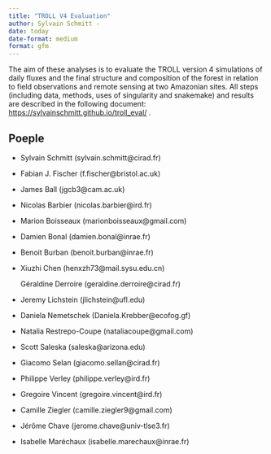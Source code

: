 ```yaml
---
title: "TROLL V4 Evaluation"
author: Sylvain Schmitt -
date: today
date-format: medium
format: gfm
---
```


The aim of these analyses is to evaluate the TROLL version 4 simulations of daily fluxes and the final structure and composition of the forest in relation to field observations and remote sensing at two Amazonian sites. All steps (including data, methods, uses of singularity and snakemake) and results are described in the following document: <https://sylvainschmitt.github.io/troll_eval/> .

## Poeple

-   Sylvain Schmitt (sylvain.schmitt\@cirad.fr)

-   Fabian J. Fischer (f.fischer\@bristol.ac.uk)

-   James Ball (jgcb3\@cam.ac.uk)

-   Nicolas Barbier (nicolas.barbier\@ird.fr)

-   Marion Boisseaux (marionboisseaux\@gmail.com)

-   Damien Bonal (damien.bonal\@inrae.fr)

-   Benoit Burban (benoit.burban\@inrae.fr)

-   Xiuzhi Chen (henxzh73\@mail.sysu.edu.cn)

    Géraldine Derroire (geraldine.derroire\@cirad.fr)

-   Jeremy Lichstein (jlichstein\@ufl.edu)

-   Daniela Nemetschek (Daniela.Krebber\@ecofog.gf)

-   Natalia Restrepo-Coupe (nataliacoupe\@gmail.com)

-   Scott Saleska (saleska\@arizona.edu)

-   Giacomo Selan (giacomo.sellan\@cirad.fr)

-   Philippe Verley (philippe.verley\@ird.fr)

-   Gregoire Vincent (gregoire.vincent\@ird.fr)

-   Camille Ziegler (camille.ziegler9\@gmail.com)

-   Jérôme Chave (jerome.chave\@univ-tlse3.fr)

-   Isabelle Maréchaux (isabelle.marechaux\@inrae.fr)
